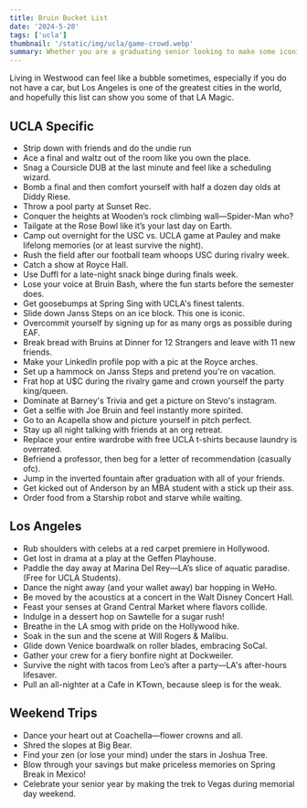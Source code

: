 ```yaml
---
title: Bruin Bucket List
date: '2024-5-20'
tags: ['ucla']
thumbnail: '/static/img/ucla/game-crowd.webp'
summary: Whether you are a graduating senior looking to make some iconic UCLA memories, or want to find things to do in Los Angeles, this is a list of things that you should do before graduating!
---
```


<TOCInline toc={props.toc} exclude="Overview" asDisclosure toHeading={3} />

Living in Westwood can feel like a bubble sometimes, especially if you do not have a car, but Los Angeles is one of the greatest cities in the world, and hopefully this list can show you some of that LA Magic.

## UCLA Specific

- Strip down with friends and do the undie run
- Ace a final and waltz out of the room like you own the place.
- Snag a Coursicle DUB at the last minute and feel like a scheduling wizard.
- Bomb a final and then comfort yourself with half a dozen day olds at Diddy Riese.
- Throw a pool party at Sunset Rec.
- Conquer the heights at Wooden’s rock climbing wall—Spider-Man who?
- Tailgate at the Rose Bowl like it’s your last day on Earth.
- Camp out overnight for the USC vs. UCLA game at Pauley and make lifelong memories (or at least survive the night).
- Rush the field after our football team whoops USC during rivalry week.
- Catch a show at Royce Hall.
- Use Duffl for a late-night snack binge during finals week.
- Lose your voice at Bruin Bash, where the fun starts before the semester does.
- Get goosebumps at Spring Sing with UCLA's finest talents.
- Slide down Janss Steps on an ice block. This one is iconic.
- Overcommit yourself by signing up for as many orgs as possible during EAF.
- Break bread with Bruins at Dinner for 12 Strangers and leave with 11 new friends.
- Make your LinkedIn profile pop with a pic at the Royce arches.
- Set up a hammock on Janss Steps and pretend you're on vacation.
- Frat hop at U$C during the rivalry game and crown yourself the party king/queen.
- Dominate at Barney's Trivia and get a picture on Stevo's instagram.
- Get a selfie with Joe Bruin and feel instantly more spirited.
- Go to an Acapella show and picture yourself in pitch perfect.
- Stay up all night talking with friends at an org retreat.
- Replace your entire wardrobe with free UCLA t-shirts because laundry is overrated.
- Befriend a professor, then beg for a letter of recommendation (casually ofc).
- Jump in the inverted fountain after graduation with all of your friends.
- Get kicked out of Anderson by an MBA student with a stick up their ass.
- Order food from a Starship robot and starve while waiting.

## Los Angeles

- Rub shoulders with celebs at a red carpet premiere in Hollywood.
- Get lost in drama at a play at the Geffen Playhouse.
- Paddle the day away at Marina Del Rey—LA’s slice of aquatic paradise. (Free for UCLA Students).
- Dance the night away (and your wallet away) bar hopping in WeHo.
- Be moved by the acoustics at a concert in the Walt Disney Concert Hall.
- Feast your senses at Grand Central Market where flavors collide.
- Indulge in a dessert hop on Sawtelle for a sugar rush!
- Breathe in the LA smog with pride on the Hollywood hike.
- Soak in the sun and the scene at Will Rogers & Malibu.
- Glide down Venice boardwalk on roller blades, embracing SoCal.
- Gather your crew for a fiery bonfire night at Dockweiler.
- Survive the night with tacos from Leo’s after a party—LA's after-hours lifesaver.
- Pull an all-nighter at a Cafe in KTown, because sleep is for the weak.

## Weekend Trips

- Dance your heart out at Coachella—flower crowns and all.
- Shred the slopes at Big Bear.
- Find your zen (or lose your mind) under the stars in Joshua Tree.
- Blow through your savings but make priceless memories on Spring Break in Mexico!
- Celebrate your senior year by making the trek to Vegas during memorial day weekend.

